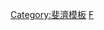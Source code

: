 {{asbox
|image=Flag of Fiji.svg
|category=斐濟小作品
|subject=與[[斐濟]]相關的
|name=Template:斐济小作品
}}<noinclude>
[[Category:斐濟模板]]
[[Category:大洋洲小作品模板|F]]
</noinclude>
